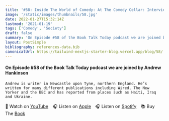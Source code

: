 ```yaml
---
title: '#58: Inside The World of Comedy: At The Comedy Cellar: Interview with Andrew Hankinson'
image: '/static/images/thumbnails/58.jpg'
date: 2022-01-27T15:32:14Z
lastmod: '2021-01-19'
tags: ['Comedy', 'Society']
draft: false
summary: 'On Episode #58 of the Book Talk Today podcast we are joined by Andrew Hankinson. Andrew is writer in Newcastle upon Tyne, northern England. He’s written for many different publications including Wired, The New Yorker and the BBC and has reported from places such as Haiti, Iraq and Ukraine.'
layout: PostSimple
bibliography: references-data.bib
canonicalUrl: https://tailwind-nextjs-starter-blog.vercel.app/blog/58/
---
```


#### On Episode #58 of the Book Talk Today podcast we are joined by Andrew Hankinson

    Andrew is writer in Newcastle upon Tyne, northern England. He’s written for many different publications including Wired, The New Yorker and the BBC and has reported from places such as Haiti, Iraq and Ukraine.

🎥&nbsp;Watch on [YouTube]&emsp;🎧&nbsp;Listen on [Apple]&emsp;🎧&nbsp;Listen on [Spotify]&emsp;📚&nbsp;Buy The [Book]&emsp;

[youtube]: https://youtu.be/q76sFkO5na0
[apple]: https://podcasts.apple.com/gb/podcast/58-inside-the-world-of-comedy-at-the-comedy/id1525619296?i=1000548344573
[spotify]: https://open.spotify.com/episode/1Au1mrEsnLxy05L9tEy4M4?si=qDodelEnT2S65E52tWCzOg
[book]: https://amzn.to/3NVYA7m
